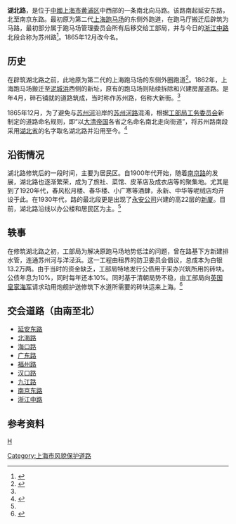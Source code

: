 {{noteTA
|G1=Unit
}}
{{Infobox China Road
|路牌类型=Shanghai
|中文道路名称=湖北路
|走向1=北
|走向2=南
|走向1(E)=N
|道路英文名=Hubei Rd.
|走向2(E)=S
|图片= 
|图片说明= 
|道路属性= 
|道路总长度= 0.683
|车速限制= 60
|行车线数量= 2
|所在地区= {{CHN}}[[上海市|上海市]][[黄浦区|黄浦区]]
|起点= 南京东路
|终点= 延安东路
|道路命名日期= 1865年
|命名缘由= [[湖北省|湖北省]]
|道路旧名= 苏州路（1862年）
|道路动工日期= 1862年
|通车日期= 1862年
|路段主要建筑= [[新永安大楼|新永安大楼]]
}}
'''湖北路'''，是位于[[中華人民共和國|中國]][[上海市|上海市]][[黄浦区|黄浦区]]中西部的一条南北向马路。该路南起延安东路，北至南京东路。最初原为第二代[[上海跑马场|上海跑马场]]的东侧外跑道，在跑马厅搬迁后辟筑为马路，最初部分属于跑马场管理委员会所有后移交给工部局，并与今日的[[浙江中路|浙江中路]]北段合称为苏州路<ref>{{cite book|author=上海市档案馆 |title=工部局董事会会议录 |chapter=第二册 |page=694 |year=2001 |publisher=上海古籍出版社 |location=上海市瑞金二路272号 |isbn=7532526240 }}</ref>。1865年12月改今名。

==历史==
在辟筑湖北路之前，此地原为第二代的上海跑马场的东侧外圈跑道<ref name="hbr1">{{cite book|author=黄浦区人民政府 |title=上海市黄浦区地名志 |page=406 |year=1989 |publisher=上海社会科学院出版社 |location=上海市淮海中路622弄7号 |isbn=7805152993 }}</ref>。1862年，上海跑马场搬迁至[[西藏中路|泥城浜]]西侧的新址，原有的跑马场则陆续拆除和兴建房屋道路。是年4月，碎石铺就的道路筑成，当时称作苏州路，俗称大新街。<ref name="hbr1"/>

1865年12月，为了避免与[[吴淞江|苏州河]]沿岸的[[南苏州路|苏州河路]]混淆，根据[[上海公共租界工部局|工部局]][[上海公共租界工部局工务委员会|工务委员会]]新制定的道路命名规则，即“以[[大清帝国|大清帝国]]各省之名命名南北走向街道”，将苏州路南段采用[[湖北省|湖北省]]的名字取名湖北路并沿用至今。<ref>{{cite book|author=上海市档案馆 |title=工部局董事会会议录 |chapter=第二册 |page=528 |year=2001 |publisher=上海古籍出版社 |location=上海市瑞金二路272号 |isbn=7532526240 }}</ref>

==沿街情况==
湖北路修筑后的一段时间，主要为居民区。自1900年代开始，随着[[南京路|南京路]]的发展，湖北路也逐渐繁荣，成为了旅社、菜馆、皮革店及成衣店等的聚集地。尤其是到了1920年代，春风松月楼、春华楼、小广寒等酒肆，永新、中华等呢绒店均开设于此。在1930年代，路的最北段更是出现了[[永安公司|永安公司]]兴建的高22层的[[新永安大楼|新厦]]。目前，湖北路沿线以办公楼和居民区为主。<ref name="hbr1"/>

==轶事==
在修筑湖北路之初，工部局为解决原跑马场地势低洼的问题，曾在路基下方新建排水管，连通苏州河与洋泾浜。这一工程由租界的防卫委员会倡议，总成本为白银13.2万两。由于当时的资金缺乏，工部局特地发行公债用于采办兴筑所用的砖块。公债年息为10%，同时每年还本10%。同时基于清朝局势不稳，由工部局向[[英国皇家海军|英国皇家海军]]请求动用炮舰护送修筑下水道所需要的砖块运来上海。<ref>{{cite book|author=上海市档案馆 |title=工部局董事会会议录 |chapter=第一册 |page=635 |year=2001 |publisher=上海古籍出版社 |location=上海市瑞金二路272号 |isbn=7532526240 }}</ref>

==交会道路（由南至北）==
*[[延安东路_(上海)|延安东路]]
*[[北海路_(上海)|北海路]]
*[[海口路_(上海)|海口路]]
*[[广东路_(上海)|广东路]]
*[[福州路_(上海)|福州路]]
*[[汉口路_(上海)|汉口路]]
*[[九江路_(上海)|九江路]]
*[[南京东路_(上海市)|南京东路]]
*[[浙江中路|浙江中路]]

==参考资料==
{{注脚}}
 
[[分类:上海道路|H]]
[[Category:上海市风貌保护道路|Category:上海市风貌保护道路]]